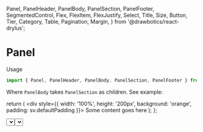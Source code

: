   Panel,
  PanelHeader,
  PanelBody,
  PanelSection,
  PanelFooter,
  SegmentedControl,
  Flex,
  FlexItem,
  FlexJustify,
  Select,
  Title,
  Size,
  Button,
  Tier,
  Category,
  Table,
  Pagination,
  Margin,
} from '@drawbotics/react-drylus';



# Panel

Usage
```js
import { Panel, PanelHeader, PanelBody, PanelSection, PanelFooter } from '@drawbotics/react-drylus';
```
Where `PanelBody` takes `PanelSection` as children. See example:

  return (
    <div style={{ width: '100%', height: '200px', background: 'orange', padding: sv.defaultPadding }}>
      Some content goes here
    </div>
  );
};

<Playground component={Panel}>
  <Panel
    header={
      <PanelHeader>
        <Flex justify={FlexJustify.SPACE_BETWEEN}>
          <FlexItem flex>
            <Title size={4} noMargin>Header of the panel</Title>
          </FlexItem>
          <FlexItem>
            <Margin size={{ right: Size.SMALL }}>
              <Select
                placeholder="Filter 1..."
                options={[
                  { label: 'Option 1', value: '1' },
                  { label: 'Option 2', value: '2' },
                ]}
              />
            </Margin>
          </FlexItem>
          <FlexItem>
            <Select
              placeholder="Another action..."
              options={[
                { label: 'Option 1', value: '1' },
                { label: 'Option 2', value: '2' },
              ]}
            />
          </FlexItem>
        </Flex>
      </PanelHeader>
    }
    body={
      <PanelBody>
        <PanelSection title="Revenue">
          <Content />
        </PanelSection>
        <PanelSection title="Growth">
          <Content />
        </PanelSection>
      </PanelBody>
    }
    footer={
      <PanelFooter>
        <Flex justify={FlexJustify.END}>
          <FlexItem>
            <Margin size={{ right: Size.SMALL }}>
              <Button tier={Tier.TERTIARY}>Tertiary action</Button>
            </Margin>
          </FlexItem>
          <FlexItem>
            <Margin size={{ right: Size.SMALL }}>
              <Button tier={Tier.SECONDARY}>Secondary action</Button>
            </Margin>
          </FlexItem>
          <FlexItem>
            <Button category={Category.BRAND}>Primary action</Button>
          </FlexItem>
        </Flex>
      </PanelFooter>
    } />
</Playground>

Both `PanelHeader` and `PanelFooter` don't have any styles, they are simply containers. You should build your own content, and normally we use that space for actions (on either or both sides, or that take the full width).

#### PanelHeader
`PanelBody` and `PanelFooter` take identical props.
<PropsTable component={PanelHeader} />

#### PanelSection
<PropsTable component={PanelSection} />


### Common examples

Here is an example found in the Backoffice: the main content is a table, and we have some pagination at the bottom to navigate the different pages.

<Playground>
  <Panel
    body={
      <PanelBody noPadding>
        <PanelSection>
          <Table header={['name', 'height', 'age', 'children']} data={[{
            name: 'Mike',
            age: 35,
            height: '180cm',
            children: 2,
          }, {
            name: 'Claire',
            age: 20,
            height: '170cm',
            children: 1,
          }, {
            name: 'Johnny',
            age: 5,
            height: '120cm',
            children: 0,
          }, {
            name: 'Laura',
            age: 10,
            height: '150cm',
            children: 0,
          }, {
            name: 'Timmy',
            age: 3,
            height: '70cm',
            children: 0,
          }]} />
        </PanelSection>
      </PanelBody>
    }
    footer={
      <PanelFooter>
        <Flex justify={FlexJustify.END}>
          <FlexItem>
            <Pagination pages={5} value={1} />
          </FlexItem>
        </Flex>
      </PanelFooter>
  } />
</Playground>